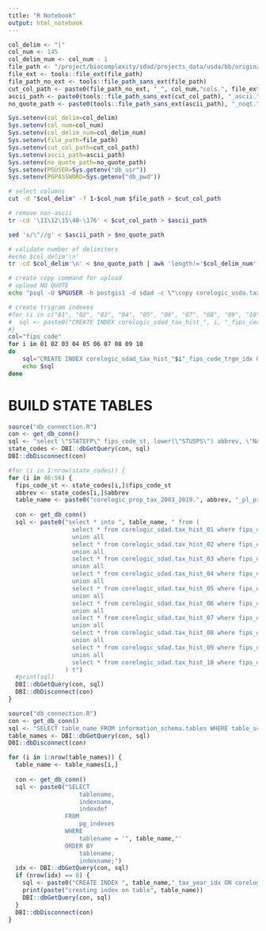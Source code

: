 ```yaml
---
title: "R Notebook"
output: html_notebook
---
```


```r

col_delim <- "|"
col_num <- 145
col_delim_num <- col_num - 1
file_path <- "/project/biocomplexity/sdad/projects_data/usda/bb/original/corelogic/8state/TaxHistory.Tax_History_05.csv"
file_ext <- tools::file_ext(file_path)
file_path_no_ext <- tools::file_path_sans_ext(file_path)
cut_col_path <- paste0(file_path_no_ext, "_", col_num,"cols.", file_ext)
ascii_path <- paste0(tools::file_path_sans_ext(cut_col_path), "_ascii.", file_ext)
no_quote_path <- paste0(tools::file_path_sans_ext(ascii_path), "_noqt.", file_ext)

Sys.setenv(col_delim=col_delim)  
Sys.setenv(col_num=col_num)
Sys.setenv(col_delim_num=col_delim_num)
Sys.setenv(file_path=file_path)
Sys.setenv(cut_col_path=cut_col_path)
Sys.setenv(ascii_path=ascii_path)
Sys.setenv(no_quote_path=no_quote_path)
Sys.setenv(PGUSER=Sys.getenv("db_usr"))
Sys.setenv(PGPASSWORD=Sys.getenv("db_pwd"))

```


```bash
# select columns
cut -d "$col_delim" -f 1-$col_num $file_path > $cut_col_path
```

```bash
# remove non-ascii
tr -cd '\11\12\15\40-\176' < $cut_col_path > $ascii_path
```

```bash
sed 's/\"//g' < $ascii_path > $no_quote_path
```

```bash
# validate number of delimiters
#echo $col_delim'\n'
tr -cd $col_delim'\n' < $no_quote_path | awk 'length!='$col_delim_num' {print NR}'
```

```bash
# create copy command for upload
# upload NO QUOTE
echo "psql -U $PGUSER -h postgis1 -d sdad -c \"\copy corelogic_usda.tax_hist_05 from $no_quote_path WITH (FORMAT 'csv', DELIMITER E'\|', QUOTE E'\b', HEADER);\""
```


```bash
# create trigram indexes
#for (i in c("01", "02", "03", "04", "05", "06", "07", "08", "09", "10")) {
#  sql <- paste0("CREATE INDEX corelogic_sdad_tax_hist_", i, "_fips_code_trgm_idx ON corelogic_sdad.tax_hist_", i, " USING GIST (fips_code gist_trgm_ops);")
#}
col="fips_code"
for i in 01 02 03 04 05 06 07 08 09 10
do
	sql="CREATE INDEX corelogic_sdad_tax_hist_"$i"_fips_code_trgm_idx ON corelogic_sdad.tax_hist_"$i" USING GIST ("$col" gist_trgm_ops);"
	echo $sql
done
```



# BUILD STATE TABLES
```r
source("db_connection.R")
con <- get_db_conn()
sql <- "select \"STATEFP\" fips_code_st, lower(\"STUSPS\") abbrev, \"NAME\" st_name from gis_census_cb.cb_2018_us_state_500k;"
state_codes <- DBI::dbGetQuery(con, sql)
DBI::dbDisconnect(con)

#for (i in 1:nrow(state_codes)) {
for (i in 46:56) {
  fips_code_st <- state_codes[i,]$fips_code_st
  abbrev <- state_codes[i,]$abbrev
  table_name <- paste0("corelogic_prop_tax_2003_2019.", abbrev, "_pl_prop_tax")
  
  con <- get_db_conn()
  sql <- paste0("select * into ", table_name, " from (
                  select * from corelogic_sdad.tax_hist_01 where fips_code like '", fips_code_st,"%'
                  union all
                  select * from corelogic_sdad.tax_hist_02 where fips_code like '", fips_code_st,"%'
                  union all
                  select * from corelogic_sdad.tax_hist_03 where fips_code like '", fips_code_st,"%'
                  union all
                  select * from corelogic_sdad.tax_hist_04 where fips_code like '", fips_code_st,"%'
                  union all
                  select * from corelogic_sdad.tax_hist_05 where fips_code like '", fips_code_st,"%'
                  union all
                  select * from corelogic_sdad.tax_hist_06 where fips_code like '", fips_code_st,"%'
                  union all
                  select * from corelogic_sdad.tax_hist_07 where fips_code like '", fips_code_st,"%'
                  union all
                  select * from corelogic_sdad.tax_hist_08 where fips_code like '", fips_code_st,"%'
                  union all
                  select * from corelogic_sdad.tax_hist_09 where fips_code like '", fips_code_st,"%'
                  union all
                  select * from corelogic_sdad.tax_hist_10 where fips_code like '", fips_code_st,"%'
                ) t")
  #print(sql)
  DBI::dbGetQuery(con, sql)
  DBI::dbDisconnect(con)
}

```

```r
source("db_connection.R")
con <- get_db_conn()
sql <- "SELECT table_name FROM information_schema.tables WHERE table_schema = 'corelogic_prop_tax_2003_2019'"
table_names <- DBI::dbGetQuery(con, sql)
DBI::dbDisconnect(con)

for (i in 1:nrow(table_names)) {
  table_name <- table_names[i,]
  
  con <- get_db_conn()
  sql <- paste0("SELECT                             
                    tablename,
                    indexname,
                    indexdef
                FROM
                    pg_indexes
                WHERE
                    tablename = '", table_name,"' 
                ORDER BY
                    tablename,
                    indexname;")
  idx <- DBI::dbGetQuery(con, sql)
  if (nrow(idx) == 0) {
    sql <- paste0("CREATE INDEX ", table_name,"_tax_year_idx ON corelogic_prop_tax_2003_2019.", table_name," (tax_year);")
    print(paste("creating index on table", table_name))
    DBI::dbGetQuery(con, sql)
  }
  DBI::dbDisconnect(con)
}

```
